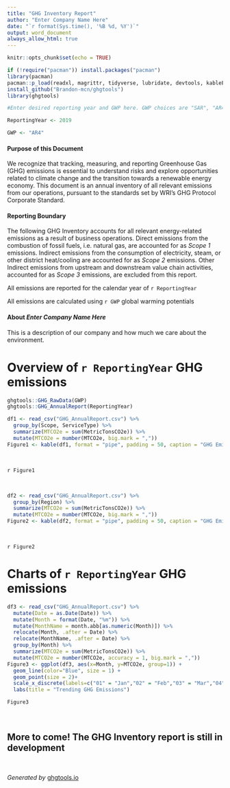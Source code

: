 ```yaml
---
title: "GHG Inventory Report"
author: "Enter Company Name Here"
date: "`r format(Sys.time(), '%B %d, %Y')`"
output: word_document
always_allow_html: true
---
```


```r
knitr::opts_chunk$set(echo = TRUE)
```

```r
if (!require("pacman")) install.packages("pacman")
library(pacman)
pacman::p_load(readxl, magrittr, tidyverse, lubridate, devtools, kableExtra, scales)
install_github("Brandon-mcn/ghgtools")
library(ghgtools)
```


```r

#Enter desired reporting year and GWP here. GWP choices are "SAR", "AR4", "AR5", and "AR6"

ReportingYear <- 2019

GWP <- "AR4"

```

\newpage

#### Purpose of this Document 

We recognize that tracking, measuring, and reporting Greenhouse Gas (GHG) emissions is essential to understand risks and explore opportunities related to climate change and the transition towards a renewable energy economy. This document is an annual inventory of all relevant emissions from our operations, pursuant to the standards set by WRI's GHG Protocol Corporate Standard. 

#### Reporting Boundary

The following GHG Inventory accounts for all relevant energy-related emissions as a result of business operations. Direct emissions from the combustion of fossil fuels, i.e. natural gas, are accounted for as _Scope 1_ emissions. Indirect emissions from the consumption of electricity, steam, or other district heat/cooling are accounted for as _Scope 2_ emissions. Other Indirect emissions from upstream and downstream value chain activities, accounted for as _Scope 3_ emissions, are excluded from this report. 

All emissions are reported for the calendar year of `r ReportingYear`

All emissions are calculated using `r GWP` global warming potentials

#### About _Enter Company Name Here_

This is a description of our company and how much we care about the environment. 

\newpage

# Overview of `r ReportingYear` GHG emissions

```r
ghgtools::GHG_RawData(GWP)
ghgtools::GHG_AnnualReport(ReportingYear)

df1 <- read_csv("GHG_AnnualReport.csv") %>% 
  group_by(Scope, ServiceType) %>% 
  summarize(MTCO2e = sum(MetricTonsCO2e)) %>% 
  mutate(MTCO2e = number(MTCO2e, big.mark = ","))
Figure1 <- kable(df1, format = "pipe", padding = 50, caption = "GHG Emissions by Service Type")
```

<br>

`r Figure1`

<br>

```r
df2 <- read_csv("GHG_AnnualReport.csv") %>% 
  group_by(Region) %>% 
  summarize(MTCO2e = sum(MetricTonsCO2e)) %>% 
  mutate(MTCO2e = number(MTCO2e, big.mark = ","))
Figure2 <- kable(df2, format = "pipe", padding = 50, caption = "GHG Emissions by Region")
```

<br>

`r Figure2`

\newpage

# Charts of `r ReportingYear` GHG emissions

```r
df3 <- read_csv("GHG_AnnualReport.csv") %>%
  mutate(Date = as.Date(Date)) %>% 
  mutate(Month = format(Date, "%m")) %>% 
  mutate(MonthName = month.abb[as.numeric(Month)]) %>%
  relocate(Month, .after = Date) %>% 
  relocate(MonthName, .after = Date) %>% 
  group_by(Month) %>% 
  summarize(MTCO2e = sum(MetricTonsCO2e)) %>% 
  mutate(MTCO2e = number(MTCO2e, accuracy = 1, big.mark = ","))
Figure3 <- ggplot(df3, aes(x=Month, y=MTCO2e, group=1)) +
  geom_line(color="Blue", size = 1) +
  geom_point(size = 2)+
  scale_x_discrete(labels=c("01" = "Jan","02" = "Feb","03" = "Mar","04" = "Apr","05" = "May","06" = "Jun","07" = "Jul","08" = "Aug","09" = "Sep","10" = "Oct","11" = "Nov","12" = "Dec" ))+
  labs(title = "Trending GHG Emissions")
```

```r
Figure3
```

<br>

## More to come! The GHG Inventory report is still in development

<br>

_Generated by_ [ghgtools.io](https://www.ghgtools.io/)